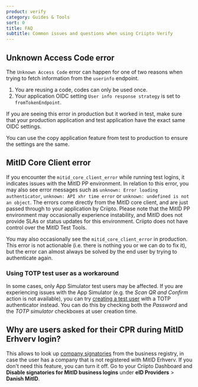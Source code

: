 ```yaml
---
product: verify
category: Guides & Tools
sort: 0
title: FAQ
subtitle: Common issues and questions when using Criipto Verify
---
```


## Unknown Access Code error

The `Unknown Access Code` error can happen for one of two reasons when trying to fetch information from the `userinfo` endpoint.

1. You are reusing a code, codes can only be used once.
2. Your application OIDC setting `User info response strategy` is set to `fromTokenEndpoint`.

If you are seeing this error in production but it worked in test, make sure that your production application and test application have the exact same OIDC settings.

You can use the copy application feature from test to production to ensure the settings are the same.

## MitID Core Client error

If you encounter the `mitid_core_client_error` while running test logins, it indicates issues with the MitID PP environment.
In relation to this error, you may also see error messages such as `unknown: Error loading authenticator`, `unknown: API xhr time error` or `unknown: undefined is not an object`.
The errors come directly from the MitID core client, and are just passed through to your application by Criipto.
Please note that the MitID PP environment may occasionally experience instability, and MitID does not provide SLAs or status updates for this environment.
Criipto does not have control over the MitID Test Tools.

You may also occasionally see the `mitid_core_client_error` in production.
This error is not actionable (i.e. there is nothing you or we can do to fix it), but the error can almost always be solved by the end user by trying to authenticate again.

### Using TOTP test user as a workaround

In some cases, only App Simulator test users may be affected. If you are experiencing issues with the App Simulator (e.g. the *Scan QR and Confirm* action is not available), you can try [creating a test user](/verify/e-ids/danish-mitid/#test-users) with a TOTP authenticator instead. You can do this by checking both the *Password* and the *TOTP simulator* checkboxes at user creation time. 

## Why are users asked for their CPR during MitID Erhverv login?

This allows to look up [company signatories](/verify/e-ids/danish-mitid-erhverv/#employees-and-company-signatories) from the business registry, in case the user has a company that is not registered with MitID Erhverv. 
If you don't need this feature, you can turn it off. Go to your Criipto Dashboard and **Disable signatories for MitID business logins** under **eID Providers** > **Danish MitID**.
